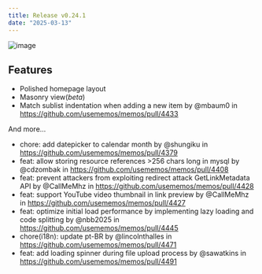 ```yaml
---
title: Release v0.24.1
date: "2025-03-13"
---
```


![image](https://github.com/user-attachments/assets/0a8d95c4-4310-4396-89f3-a6fe070d3966)

## Features

- Polished homepage layout
- Masonry view(_beta_)
- Match sublist indentation when adding a new item by @mbaum0 in https://github.com/usememos/memos/pull/4433

And more...

- chore: add datepicker to calendar month by @shungiku in https://github.com/usememos/memos/pull/4379
- feat: allow storing resource references >256 chars long in mysql by @cdzombak in https://github.com/usememos/memos/pull/4408
- feat: prevent attackers from exploiting redirect attack GetLinkMetadata API by @CallMeMhz in https://github.com/usememos/memos/pull/4428
- feat: support YouTube video thumbnail in link preview by @CallMeMhz in https://github.com/usememos/memos/pull/4427
- feat: optimize initial load performance by implementing lazy loading and code splitting by @nbb2025 in https://github.com/usememos/memos/pull/4445
- chore(i18n): update pt-BR by @lincolnthalles in https://github.com/usememos/memos/pull/4471
- feat: add loading spinner during file upload process by @sawatkins in https://github.com/usememos/memos/pull/4491
